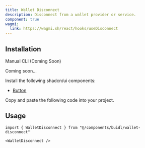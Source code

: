 ```yaml
---
title: Wallet Disconnect
description: Disconnect from a wallet provider or service.
component: true
wagmi:
  link: https://wagmi.sh/react/hooks/useDisconnect
---
```


<ComponentPreview
  name="wallet-disconnect-demo"
  className="[&_.preview>[data-orientation=vertical]]:sm:max-w-[70%]"
/>

## Installation

<Tabs defaultValue="manual">

<TabsList>
  <TabsTrigger value="manual">Manual</TabsTrigger>
  <TabsTrigger disabled={true} value="cli">
    CLI (Coming Soon)
  </TabsTrigger>
</TabsList>

<TabsContent value="cli">

<Steps>

<Step>Coming soon...</Step>

</Steps>

</TabsContent>

<TabsContent value="manual">

<Steps>

<Step>Install the following shadcn/ui components:</Step>

- [Button](https://ui.shadcn.com/docs/components/button)

<Step>Copy and paste the following code into your project.</Step>

<ComponentSource name="wallet-disconnect" />

</Steps>

</TabsContent>

</Tabs>

## Usage

```tsx
import { WalletDisconnect } from "@/components/buidl/wallet-disconnect"
```

```tsx
<WalletDisconnect />
```
